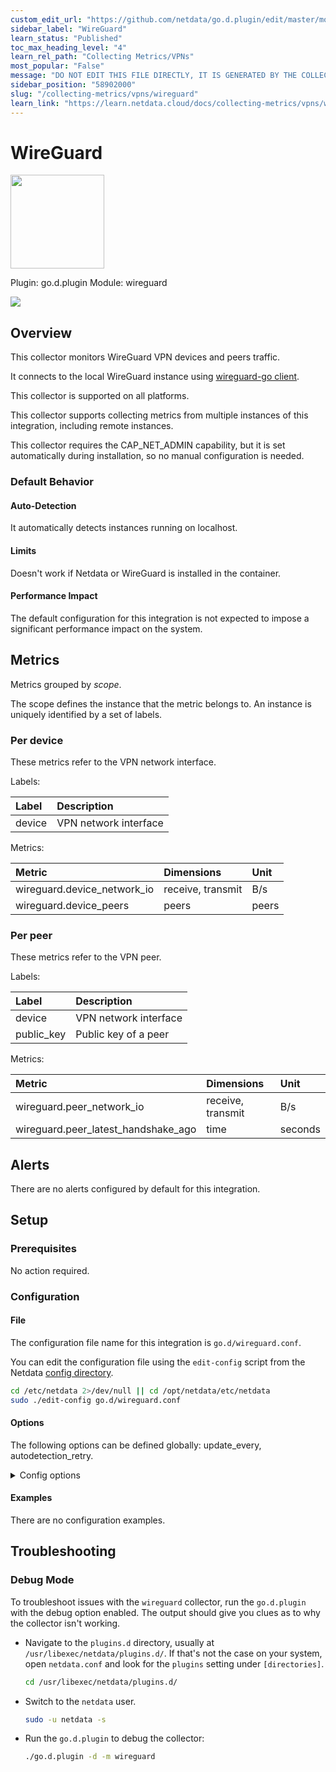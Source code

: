 ```yaml
---
custom_edit_url: "https://github.com/netdata/go.d.plugin/edit/master/modules/wireguard/metadata.yaml"
sidebar_label: "WireGuard"
learn_status: "Published"
toc_max_heading_level: "4"
learn_rel_path: "Collecting Metrics/VPNs"
most_popular: "False"
message: "DO NOT EDIT THIS FILE DIRECTLY, IT IS GENERATED BY THE COLLECTOR'S metadata.yaml FILE"
sidebar_position: "58902000"
slug: "/collecting-metrics/vpns/wireguard"
learn_link: "https://learn.netdata.cloud/docs/collecting-metrics/vpns/wireguard"
---
```



# WireGuard


<img src="https://netdata.cloud/img/wireguard.svg" width="150"/>


Plugin: go.d.plugin
Module: wireguard

<img src="https://img.shields.io/badge/maintained%20by-Netdata-%2300ab44" />

## Overview

This collector monitors WireGuard VPN devices and peers traffic.


It connects to the local WireGuard instance using [wireguard-go client](https://github.com/WireGuard/wireguard-go).


This collector is supported on all platforms.

This collector supports collecting metrics from multiple instances of this integration, including remote instances.

This collector requires the CAP_NET_ADMIN capability, but it is set automatically during installation, so no manual configuration is needed.


### Default Behavior

#### Auto-Detection

It automatically detects instances running on localhost.


#### Limits

Doesn't work if Netdata or WireGuard is installed in the container.


#### Performance Impact

The default configuration for this integration is not expected to impose a significant performance impact on the system.


## Metrics

Metrics grouped by *scope*.

The scope defines the instance that the metric belongs to. An instance is uniquely identified by a set of labels.



### Per device

These metrics refer to the VPN network interface.

Labels:

| Label      | Description     |
|:-----------|:----------------|
| device | VPN network interface |

Metrics:

| Metric | Dimensions | Unit |
|:------|:----------|:----|
| wireguard.device_network_io | receive, transmit | B/s |
| wireguard.device_peers | peers | peers |

### Per peer

These metrics refer to the VPN peer.

Labels:

| Label      | Description     |
|:-----------|:----------------|
| device | VPN network interface |
| public_key | Public key of a peer |

Metrics:

| Metric | Dimensions | Unit |
|:------|:----------|:----|
| wireguard.peer_network_io | receive, transmit | B/s |
| wireguard.peer_latest_handshake_ago | time | seconds |



## Alerts

There are no alerts configured by default for this integration.


## Setup

### Prerequisites

No action required.

### Configuration

#### File

The configuration file name for this integration is `go.d/wireguard.conf`.


You can edit the configuration file using the `edit-config` script from the
Netdata [config directory](https://github.com/netdata/netdata/blob/master/docs/configure/nodes.md#the-netdata-config-directory).

```bash
cd /etc/netdata 2>/dev/null || cd /opt/netdata/etc/netdata
sudo ./edit-config go.d/wireguard.conf
```
#### Options

The following options can be defined globally: update_every, autodetection_retry.


<details><summary>Config options</summary>

| Name | Description | Default | Required |
|:----|:-----------|:-------|:--------:|
| update_every | Data collection frequency. | 1 | False |
| autodetection_retry | Recheck interval in seconds. Zero means no recheck will be scheduled. | 0 | False |

</details>

#### Examples
There are no configuration examples.



## Troubleshooting

### Debug Mode

To troubleshoot issues with the `wireguard` collector, run the `go.d.plugin` with the debug option enabled. The output
should give you clues as to why the collector isn't working.

- Navigate to the `plugins.d` directory, usually at `/usr/libexec/netdata/plugins.d/`. If that's not the case on
  your system, open `netdata.conf` and look for the `plugins` setting under `[directories]`.

  ```bash
  cd /usr/libexec/netdata/plugins.d/
  ```

- Switch to the `netdata` user.

  ```bash
  sudo -u netdata -s
  ```

- Run the `go.d.plugin` to debug the collector:

  ```bash
  ./go.d.plugin -d -m wireguard
  ```


